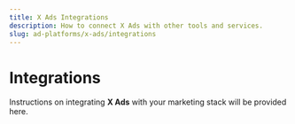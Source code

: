 ```yaml
---
title: X Ads Integrations
description: How to connect X Ads with other tools and services.
slug: ad-platforms/x-ads/integrations
---
```


# Integrations

Instructions on integrating **X Ads** with your marketing stack will be provided here.
